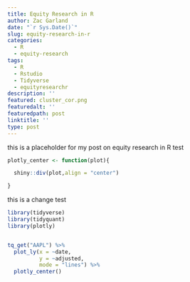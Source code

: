 ```yaml
---
title: Equity Research in R
author: Zac Garland
date: "`r Sys.Date()`"
slug: equity-research-in-r
categories:
  - R
  - equity-research
tags:
  - R
  - Rstudio
  - Tidyverse
  - equityresearchr
description: ''
featured: cluster_cor.png
featuredalt: ''
featuredpath: post
linktitle: ''
type: post
---
```


this is a placeholder for my post on equity research in R test
```r
plotly_center <- function(plot){

  shiny::div(plot,align = "center")

}
```
this is a change test

```r
library(tidyverse)
library(tidyquant)
library(plotly)


tq_get("AAPL") %>% 
  plot_ly(x = ~date,
          y = ~adjusted,
          mode = "lines") %>% 
  plotly_center()

```